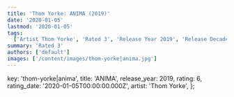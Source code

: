 ```yaml
---
title: 'Thom Yorke: ANIMA (2019)'
date: '2020-01-05'
lastmod: '2020-01-05'
tags:
  ['Artist Thom Yorke', 'Rated 3', 'Release Year 2019', 'Release Decade 2010']
summary: 'Rated 3'
authors: ['default']
images: ['/content/images/thom-yorke|anima.jpg']
---
```


  key: 'thom-yorke|anima',
  title: 'ANIMA',
  release_year: 2019,
  rating: 6,
  rating_date: '2020-01-05T00:00:00.000Z',
  artist: 'Thom Yorke',
};

<MusicRating data={data} />

